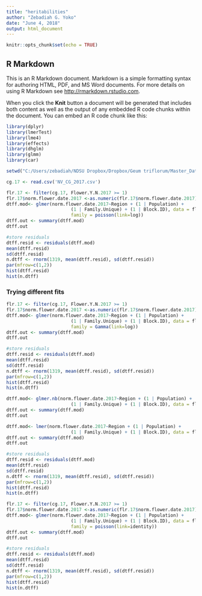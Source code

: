 ---
title: "heritabilities"
author: "Zebadiah G. Yoko"
date: "June 4, 2018"
output: html_document
---

```{r setup, include=FALSE}
knitr::opts_chunk$set(echo = TRUE)
```

## R Markdown

This is an R Markdown document. Markdown is a simple formatting syntax for authoring HTML, PDF, and MS Word documents. For more details on using R Markdown see <http://rmarkdown.rstudio.com>.

When you click the **Knit** button a document will be generated that includes both content as well as the output of any embedded R code chunks within the document. You can embed an R code chunk like this:

```{r import libraries, include=FALSE}
library(dplyr)
library(lmerTest)
library(lme4)
library(effects)
library(dhglm)
library(glmm)
library(car)
```

```{r setwd and import doc, include=FALSE}
setwd("C:/Users/zebadiah/NDSU Dropbox/Dropbox/Geum triflorum/Master_Datasheets")

cg.17 <- read.csv('NV_CG_2017.csv')

```

```{r flowering 2017}
flr.17 <- filter(cg.17, Flower.Y.N.2017 >= 1)
flr.17$norm.flower.date.2017 <-as.numeric(flr.17$norm.flower.date.2017)
dtff.mod<- glmer(norm.flower.date.2017~Region + (1 | Population) + 
					  	(1 | Family.Unique) + (1 | Block.ID), data = flr.17,
					    family = poisson(link=log))
dtff.out <-	summary(dtff.mod)
dtff.out

```


```{r residual.flower, echo=FALSE}
#store residuals
dtff.resid <- residuals(dtff.mod)
mean(dtff.resid)
sd(dtff.resid)
n.dtff <- rnorm(1319, mean(dtff.resid), sd(dtff.resid))
par(mfrow=c(1,2))
hist(dtff.resid)
hist(n.dtff)
```
### Trying different fits###

```{r, flower-Gamma}
flr.17 <- filter(cg.17, Flower.Y.N.2017 >= 1)
flr.17$norm.flower.date.2017 <-as.numeric(flr.17$norm.flower.date.2017)
dtff.mod<- glmer(norm.flower.date.2017~Region + (1 | Population) + 
					  	(1 | Family.Unique) + (1 | Block.ID), data = flr.17,
					    family = Gamma(link=log))
dtff.out <-	summary(dtff.mod)
dtff.out
```
```{r}
#store residuals
dtff.resid <- residuals(dtff.mod)
mean(dtff.resid)
sd(dtff.resid)
n.dtff <- rnorm(1319, mean(dtff.resid), sd(dtff.resid))
par(mfrow=c(1,2))
hist(dtff.resid)
hist(n.dtff)
```

```{r}
dtff.mod<- glmer.nb(norm.flower.date.2017~Region + (1 | Population) + 
					  	(1 | Family.Unique) + (1 | Block.ID), data = flr.17)
dtff.out <-	summary(dtff.mod)
dtff.out
```
```{r}
dtff.mod<- lmer(norm.flower.date.2017~Region + (1 | Population) + 
					  	(1 | Family.Unique) + (1 | Block.ID), data = flr.17)
dtff.out <-	summary(dtff.mod)
dtff.out
```

```{r}
#store residuals
dtff.resid <- residuals(dtff.mod)
mean(dtff.resid)
sd(dtff.resid)
n.dtff <- rnorm(1319, mean(dtff.resid), sd(dtff.resid))
par(mfrow=c(1,2))
hist(dtff.resid)
hist(n.dtff)
```

```{r}
flr.17 <- filter(cg.17, Flower.Y.N.2017 >= 1)
flr.17$norm.flower.date.2017 <-as.numeric(flr.17$norm.flower.date.2017)
dtff.mod<- glmer(norm.flower.date.2017~Region + (1 | Population) + 
					  	(1 | Family.Unique) + (1 | Block.ID), data = flr.17,
					    family = poisson(link=identity))
dtff.out <-	summary(dtff.mod)
dtff.out
```

```{r}
#store residuals
dtff.resid <- residuals(dtff.mod)
mean(dtff.resid)
sd(dtff.resid)
n.dtff <- rnorm(1319, mean(dtff.resid), sd(dtff.resid))
par(mfrow=c(1,2))
hist(dtff.resid)
hist(n.dtff)
```

